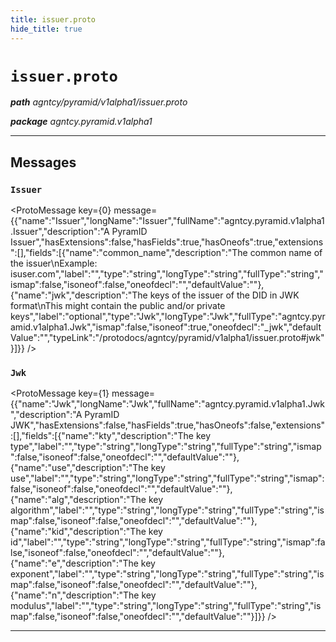 ```yaml
---
title: issuer.proto
hide_title: true
---
```



# `issuer.proto`
_**path** agntcy/pyramid/v1alpha1/issuer.proto_

_**package** agntcy.pyramid.v1alpha1_



---

## Messages


### `Issuer`
<ProtoMessage key={0} message={{"name":"Issuer","longName":"Issuer","fullName":"agntcy.pyramid.v1alpha1.Issuer","description":"A PyramID Issuer","hasExtensions":false,"hasFields":true,"hasOneofs":true,"extensions":[],"fields":[{"name":"common_name","description":"The common name of the issuer\nExample: isuser.com","label":"","type":"string","longType":"string","fullType":"string","ismap":false,"isoneof":false,"oneofdecl":"","defaultValue":""},{"name":"jwk","description":"The keys of the issuer of the DID in JWK format\nThis might contain the public and/or private keys","label":"optional","type":"Jwk","longType":"Jwk","fullType":"agntcy.pyramid.v1alpha1.Jwk","ismap":false,"isoneof":true,"oneofdecl":"_jwk","defaultValue":"","typeLink":"/protodocs/agntcy/pyramid/v1alpha1/issuer.proto#jwk"}]}} />


### `Jwk`
<ProtoMessage key={1} message={{"name":"Jwk","longName":"Jwk","fullName":"agntcy.pyramid.v1alpha1.Jwk","description":"A PyramID JWK","hasExtensions":false,"hasFields":true,"hasOneofs":false,"extensions":[],"fields":[{"name":"kty","description":"The key type","label":"","type":"string","longType":"string","fullType":"string","ismap":false,"isoneof":false,"oneofdecl":"","defaultValue":""},{"name":"use","description":"The key use","label":"","type":"string","longType":"string","fullType":"string","ismap":false,"isoneof":false,"oneofdecl":"","defaultValue":""},{"name":"alg","description":"The key algorithm","label":"","type":"string","longType":"string","fullType":"string","ismap":false,"isoneof":false,"oneofdecl":"","defaultValue":""},{"name":"kid","description":"The key id","label":"","type":"string","longType":"string","fullType":"string","ismap":false,"isoneof":false,"oneofdecl":"","defaultValue":""},{"name":"e","description":"The key exponent","label":"","type":"string","longType":"string","fullType":"string","ismap":false,"isoneof":false,"oneofdecl":"","defaultValue":""},{"name":"n","description":"The key modulus","label":"","type":"string","longType":"string","fullType":"string","ismap":false,"isoneof":false,"oneofdecl":"","defaultValue":""}]}} />

---


  